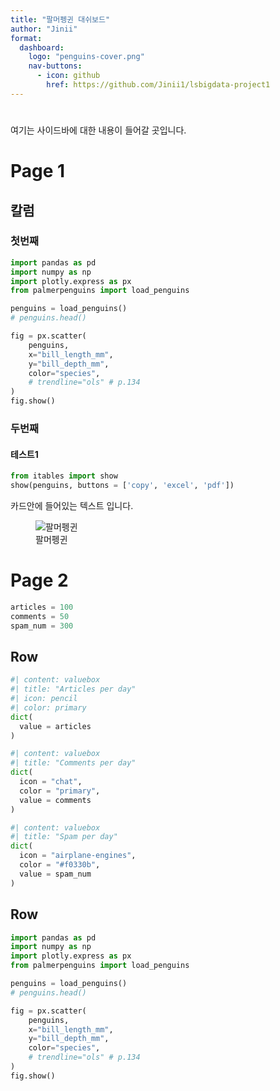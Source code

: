 ```yaml
---
title: "팔머펭귄 대쉬보드"
author: "Jinii"
format: 
  dashboard:
    logo: "penguins-cover.png"
    nav-buttons:
      - icon: github
        href: https://github.com/Jinii1/lsbigdata-project1
---
```


# {.toolbar}

여기는 사이드바에 대한 내용이 들어갈 곳입니다.

# Page 1

## 칼럼

### 첫번째 {height=60%}

```python
import pandas as pd
import numpy as np
import plotly.express as px
from palmerpenguins import load_penguins

penguins = load_penguins()
# penguins.head()

fig = px.scatter(
    penguins,
    x="bill_length_mm",
    y="bill_depth_mm",
    color="species",
    # trendline="ols" # p.134
)
fig.show()
```

### 두번째 {height=40%}

#### 테스트1 {.tabset}

```python
from itables import show
show(penguins, buttons = ['copy', 'excel', 'pdf'])
```


::: {.card title="My Title"}

카드안에 들어있는 텍스트 입니다.

![팔머펭귄](penguins-cover.png)

:::

# Page 2

```python
articles = 100
comments = 50
spam_num = 300
```

## Row 

```python
#| content: valuebox
#| title: "Articles per day"
#| icon: pencil
#| color: primary
dict(
  value = articles
)
```

```python
#| content: valuebox
#| title: "Comments per day"
dict(
  icon = "chat",
  color = "primary",
  value = comments
)
```

```python
#| content: valuebox
#| title: "Spam per day"
dict(
  icon = "airplane-engines",
  color = "#f0330b",
  value = spam_num
)
```

## Row  

```python
import pandas as pd
import numpy as np
import plotly.express as px
from palmerpenguins import load_penguins

penguins = load_penguins()
# penguins.head()

fig = px.scatter(
    penguins,
    x="bill_length_mm",
    y="bill_depth_mm",
    color="species",
    # trendline="ols" # p.134
)
fig.show()
```